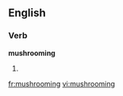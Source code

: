 
==English==

===Verb===
'''mushrooming'''

# {{present participle of|mushroom}}

[[fr:mushrooming]]
[[vi:mushrooming]]